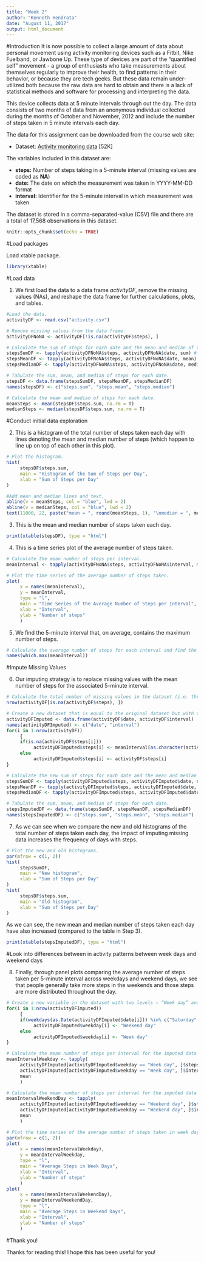 ---
title: "Week 2"
author: "Kenneth Hendrata"
date: "August 11, 2017"
output: html_document
---

#Introduction
It is now possible to collect a large amount of data about personal movement using activity monitoring devices such as a Fitbit, Nike Fuelband, or Jawbone Up. These type of devices are part of the "quantified self" movement - a group of enthusiasts who take measurements about themselves regularly to improve their health, to find patterns in their behavior, or because they are tech geeks. But these data remain under-utilized both because the raw data are hard to obtain and there is a lack of statistical methods and software for processing and interpreting the data.

This device collects data at 5 minute intervals through out the day. The data consists of two months of data from an anonymous individual collected during the months of October and November, 2012 and include the number of steps taken in 5 minute intervals each day.

The data for this assignment can be downloaded from the course web site:

* Dataset: [Activity monitoring data](https://d396qusza40orc.cloudfront.net/repdata%2Fdata%2Factivity.zip) [52K]

The variables included in this dataset are:

* __steps:__ Number of steps taking in a 5-minute interval (missing values are coded as __NA__)
* __date:__ The date on which the measurement was taken in YYYY-MM-DD format
* __interval:__ Identifier for the 5-minute interval in which measurement was taken

The dataset is stored in a comma-separated-value (CSV) file and there are a total of 17,568 observations in this dataset.

```{r setup, include=FALSE}
knitr::opts_chunk$set(echo = TRUE)
```

#Load packages

Load xtable package.

```{r loadPackages, results='hide'}
library(xtable)
```

#Load data

1. We first load the data to a data frame _activityDF_, remove the missing values (NAs), and reshape the data frame for further calculations, plots, and tables.

```{r loadData}
#Load the data.
activityDF <- read.csv("activity.csv")

# Remove missing values from the data frame.
activityDFNoNA <- activityDF[!is.na(activityDF$steps), ]

# Calculate the sum of steps for each date and the mean and median of those sums.
stepsSumDF <- tapply(activityDFNoNA$steps, activityDFNoNA$date, sum) # Calculate the sum of steps for each date.
stepsMeanDF <- tapply(activityDFNoNA$steps, activityDFNoNA$date, mean) # Calculate the mean of steps for each date.
stepsMedianDF <- tapply(activityDFNoNA$steps, activityDFNoNA$date, median) # Calculate the median of steps for each date.

# Tabulate the sum, mean, and median of steps for each date.
stepsDF <- data.frame(stepsSumDF, stepsMeanDF, stepsMedianDF)
names(stepsDF) <- c("steps.sum", "steps.mean", "steps.median")

# Calculate the mean and median of steps for each date.
meanSteps <- mean(stepsDF$steps.sum, na.rm = T)
medianSteps <- median(stepsDF$steps.sum, na.rm = T)
```

#Conduct initial data exploration

2. This is a histogram of the total number of steps taken each day with lines denoting the mean and median number of steps (which happen to line up on top of each other in this plot).

```{r hist}
# Plot the histogram.
hist(
     stepsDF$steps.sum,
     main = "Histogram of the Sum of Steps per Day",
     xlab = "Sum of Steps per Day"
)

#Add mean and median lines and text.
abline(v = meanSteps, col = "blue", lwd = 2)
abline(v = medianSteps, col = "blue", lwd = 2)
text(11000, 22, paste("mean = ", round(meanSteps, 1), "\nmedian = ", medianSteps), pos = 4)
```

3. This is the mean and median number of steps taken each day.

```{r meanMedianSteps, results='asis'}
print(xtable(stepsDF), type = "html")
```

4. This is a time series plot of the average number of steps taken.

```{r meanStepsPlot}
# Calculate the mean number of steps per interval.
meanInterval <- tapply(activityDFNoNA$steps, activityDFNoNA$interval, mean)

# Plot the time series of the average number of steps taken.
plot(
     x = names(meanInterval),
     y = meanInterval,
     type = "l",
     main = "Time Series of the Average Number of Steps per Interval",
     xlab = "Interval",
     ylab = "Number of steps"
     )
```

5. We find the 5-minute interval that, on average, contains the maximum number of steps.

```{r maxInterval}
# Calculate the average number of steps for each interval and find the 5-minute interval that, on average, contains the maximum number of steps.
names(which.max(meanInterval))
```

#Impute Missing Values

6. Our imputing strategy is to replace missing values with the mean number of steps for the associated 5-minute interval.

```{r missingValues}
# Calculate the total number of missing values in the dataset (i.e. the total number of rows with NAs).
nrow(activityDF[is.na(activityDF$steps), ])

# Create a new dataset that is equal to the original dataset but with the missing data filled in.
activityDFImputed <- data.frame(activityDF$date, activityDF$interval)
names(activityDFImputed) <- c("date", "interval")
for(i in 1:nrow(activityDF))
     {
     if(is.na(activityDF$steps[i]))
          activityDFImputed$steps[i] <- meanInterval[as.character(activityDF$interval[i])]
     else
          activityDFImputed$steps[i] <- activityDF$steps[i]
}

# Calculate the new sum of steps for each date and the mean and median of those sums.
stepsSumDF <- tapply(activityDFImputed$steps, activityDFImputed$date, sum) # Calculate the sum of steps for each date.
stepsMeanDF <- tapply(activityDFImputed$steps, activityDFImputed$date, mean) # Calculate the mean of steps for each date.
stepsMedianDF <- tapply(activityDFImputed$steps, activityDFImputed$date, median) # Calculate the median of steps for each date.

# Tabulate the sum, mean, and median of steps for each date.
stepsImputedDF <- data.frame(stepsSumDF, stepsMeanDF, stepsMedianDF)
names(stepsImputedDF) <- c("steps.sum", "steps.mean", "steps.median")
```

7. As we can see when we compare the new and old histograms of the total number of steps taken each day, the impact of imputing missing data increases the frequency of days with steps.

```{r newHist}
# Plot the new and old histograms.
par(mfrow = c(1, 2))
hist(
     stepsSumDF,
     main = "New histogram",
     xlab = "Sum of Steps per Day"
)
hist(
     stepsDF$steps.sum,
     main = "Old histogram",
     xlab = "Sum of Steps per Day"
)
```

As we can see, the new mean and median number of steps taken each day have also increased (compared to the table in Step 3).

```{r meanMedianStepsImputed, results='asis'}
print(xtable(stepsImputedDF), type = "html")
```

#Look into differences between in activity patterns between week days and weekend days

8. Finally, through panel plots comparing the average number of steps taken per 5-minute interval across weekdays and weekend days, we see that people generally take more steps in the weekends and those steps are more distributed throughout the day.

```{r weekdayOrWeekend}
# Create a new variable in the dataset with two levels – “Week day” and “Weekend day” indicating whether a given date is a weekday or weekend day.
for(i in 1:nrow(activityDFImputed))
     {
     if(weekdays(as.Date(activityDFImputed$date[i])) %in% c("Saturday", "Sunday"))
          activityDFImputed$weekday[i] <- "Weekend day"
     else
          activityDFImputed$weekday[i] <- "Week day"
}

# Calculate the mean number of steps per interval for the imputed data set for week days.
meanIntervalWeekday <- tapply(
     activityDFImputed[activityDFImputed$weekday == "Week day", ]$steps,
     activityDFImputed[activityDFImputed$weekday == "Week day", ]$interval,
     mean
     )

# Calculate the mean number of steps per interval for the imputed data set for weekend days.
meanIntervalWeekendDay <- tapply(
     activityDFImputed[activityDFImputed$weekday == "Weekend day", ]$steps,
     activityDFImputed[activityDFImputed$weekday == "Weekend day", ]$interval,
     mean
     )

# Plot the time series of the average number of steps taken in week days and weekend days in a panel.
par(mfrow = c(1, 2))
plot(
     x = names(meanIntervalWeekday),
     y = meanIntervalWeekday,
     type = "l",
     main = "Average Steps in Week Days",
     xlab = "Interval",
     ylab = "Number of steps"
     )
plot(
     x = names(meanIntervalWeekendDay),
     y = meanIntervalWeekendDay,
     type = "l",
     main = "Average Steps in Weekend Days",
     xlab = "Interval",
     ylab = "Number of steps"
     )
```

#Thank you!

Thanks for reading this! I hope this has been useful for you!

